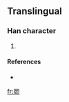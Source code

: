 ==Translingual==

===Han character===
{{Han char|rn=13|rad=冂|as=06|sn=8|four=|canj=月廿人女 (BTOV)}}

# {{defn|Han|sort=冂06}}

====References====
* {{Han ref|kx=0129.191|dkj=|dj=|hdz=10100.141|uh=34BA|ud=13498|bh=|bd=}}

[[fr:㒺]]